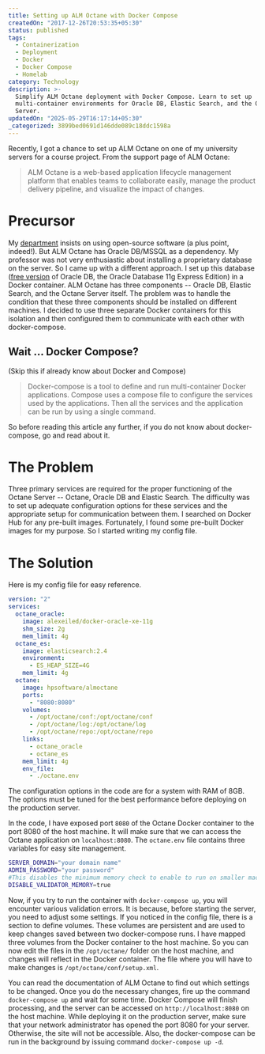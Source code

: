 ```yaml
---
title: Setting up ALM Octane with Docker Compose
createdOn: "2017-12-26T20:53:35+05:30"
status: published
tags:
  - Containerization
  - Deployment
  - Docker
  - Docker Compose
  - Homelab
category: Technology
description: >-
  Simplify ALM Octane deployment with Docker Compose. Learn to set up
  multi-container environments for Oracle DB, Elastic Search, and the Octane
  Server.
updatedOn: "2025-05-29T16:17:14+05:30"
_categorized: 3899bed0691d146dde089c18ddc1598a
---
```


Recently, I got a chance to set up ALM Octane on one of my university servers
for a course project. From the support page of ALM Octane:

> ALM Octane is a web-based application lifecycle management platform that
> enables teams to collaborate easily, manage the product delivery pipeline, and
> visualize the impact of changes.

# Precursor

My [department](http://cse.nitc.ac.in/) insists on using open-source software (a
plus point, indeed!). But ALM Octane has Oracle DB/MSSQL as a dependency. My
professor was not very enthusiastic about installing a proprietary database on
the server. So I came up with a different approach. I set up this database
([free version](https://www.oracle.com/database/technologies/appdev/xe.html) of
Oracle DB, the Oracle Database 11g Express Edition) in a Docker container. ALM
Octane has three components -- Oracle DB, Elastic Search, and the Octane Server
itself. The problem was to handle the condition that these three components
should be installed on different machines. I decided to use three separate
Docker containers for this isolation and then configured them to communicate
with each other with docker-compose.

## Wait ... Docker Compose?

(Skip this if already know about Docker and Compose)

> Docker-compose is a tool to define and run multi-container Docker
> applications. Compose uses a compose file to configure the services used by
> the applications. Then all the services and the application can be run by
> using a single command.

So before reading this article any further, if you do not know about
docker-compose, go and read about it.

# The Problem

Three primary services are required for the proper functioning of the Octane
Server -- Octane, Oracle DB and Elastic Search. The difficulty was to set up
adequate configuration options for these services and the appropriate setup for
communication between them. I searched on Docker Hub for any pre-built images.
Fortunately, I found some pre-built Docker images for my purpose. So I started
writing my config file.

# The Solution

Here is my config file for easy reference.

```yaml
version: "2"
services:
  octane_oracle:
    image: alexeiled/docker-oracle-xe-11g
    shm_size: 2g
    mem_limit: 4g
  octane_es:
    image: elasticsearch:2.4
    environment:
      - ES_HEAP_SIZE=4G
    mem_limit: 4g
  octane:
    image: hpsoftware/almoctane
    ports:
      - "8080:8080"
    volumes:
      - /opt/octane/conf:/opt/octane/conf
      - /opt/octane/log:/opt/octane/log
      - /opt/octane/repo:/opt/octane/repo
    links:
      - octane_oracle
      - octane_es
    mem_limit: 4g
    env_file:
      - ./octane.env
```

The configuration options in the code are for a system with RAM of 8GB. The
options must be tuned for the best performance before deploying on the
production server.

In the code, I have exposed port `8080` of the Octane Docker container to the
port 8080 of the host machine. It will make sure that we can access the Octane
application on `localhost:8080`. The `octane.env` file contains three variables
for easy site management.

```bash
SERVER_DOMAIN="your domain name"
ADMIN_PASSWORD="your password"
#This disables the minimum memory check to enable to run on smaller machines.
DISABLE_VALIDATOR_MEMORY=true
```

Now, if you try to run the container with `docker-compose up`, you will
encounter various validation errors. It is because, before starting the server,
you need to adjust some settings. If you noticed in the config file, there is a
section to define volumes. These volumes are persistent and are used to keep
changes saved between two docker-compose runs. I have mapped three volumes from
the Docker container to the host machine. So you can now edit the files in the
`/opt/octane/` folder on the host machine, and changes will reflect in the
Docker container. The file where you will have to make changes is
`/opt/octane/conf/setup.xml`.

You can read the documentation of ALM Octane to find out which settings to be
changed. Once you do the necessary changes, fire up the command
`docker-compose up` and wait for some time. Docker Compose will finish
processing, and the server can be accessed on `http://localhost:8080` on the
host machine. While deploying it on the production server, make sure that your
network administrator has opened the port 8080 for your server. Otherwise, the
site will not be accessible. Also, the docker-compose can be run in the
background by issuing command `docker-compose up -d`.
